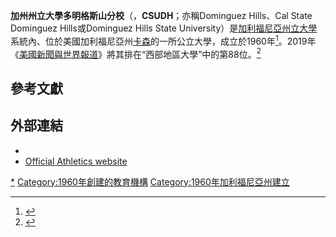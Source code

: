{{Infobox university
  |name= California State University, Dominguez Hills
  |image= DSC 0262-X5 Leo F. Cain Library.jpg
  |established=1960
  |president=Willie J. Hagan<ref name=lat20130522>{{cite news|last=Rivera|first=Carla|title=Cal State trustees appoint new Cal State L.A president, others|url=http://www.latimes.com/local/lanow/la-me-ln-calstate-presidents-20130522,0,3918473.story?track=rss&utm_source=dlvr.it&utm_medium=twitter&dlvrit=649324|accessdate=May 22, 2013|newspaper=[[Los_Angeles_Times|Los Angeles Times]]|date=May 22, 2013|archive-date=2014-05-05|archive-url=https://web.archive.org/web/20140505011117/http://www.latimes.com/local/lanow/la-me-ln-calstate-presidents-20130522,0,3918473.story?track=rss&utm_source=dlvr.it&utm_medium=twitter&dlvrit=649324|dead-url=no}}</ref>
  |provost=Ellen Junn<ref>[http://www.csudhnews.com/2013/12/junn-provost/ Ellen Junn Named New Provost, Vice President for Academic Affairs] {{Wayback|url=http://www.csudhnews.com/2013/12/junn-provost/ |date=20141012013354 }} CSUDH Dateline Dominguez. Dec 12, 2013. Retrieved June 4, 2014</ref>
  |type=公立大學
  |city=[[卡森_(加利福尼亞州)|卡森]]
|state          = [[加利福尼亞州|加利福尼亞州]]
|country        = [[美國|美國]]{{Coord|33|51|53|N|118|15|22|W|display=inline,title|region:US-CA_type:edu_source:dewiki}}
  |endowment=$1180萬（2014）<ref>{{cite web |url=http://www.nacubo.org/Documents/EndowmentFiles/2014_Endowment_Market_Values.pdf |title=U.S. and Canadian Institutions Listed by Fiscal Year (FY) 2014 Endowment Market Value and Change in Endowment Market Value from FY 2013 to FY 2014 |publisher=National Association of College and University Business Officers and Commonfund Institute |year=2015 |deadurl=yes |archiveurl=https://web.archive.org/web/20150129213112/http://www.nacubo.org/Documents/EndowmentFiles/2014_Endowment_Market_Values.pdf |archivedate=2015-01-29 |accessdate=2015-02-19 }}</ref>


  |students=14,731（2016）<ref name=Enrollment>{{cite web |url=http://www.calstate.edu/as/stat_reports/2016-2017/f16_01.htm |title=Total Enrollment by Sex and Student Level, Fall 2016 |publisher=The California State University |access-date=March 11, 2017 |archive-date=2017-05-02 |archive-url=https://web.archive.org/web/20170502163219/http://www.calstate.edu/as/stat_reports/2016-2017/f16_01.htm |dead-url=no }}</ref>
  |undergrad=12,632（2016）<ref name=Enrollment/>
  |postgrad=2,099（2016）<ref name=Enrollment/>  |faculty=678
  |campus=都市，{{convert|346|acre|ha}}
  |former_names= South Bay State College (1960–62)<br>California State College at Palos Verdes (1962–66)<br>California State College, Dominguez Hills (1966–77)
  |nickname=Toros
  |colors= 紅色和金色
  |motto=In learning is brotherhood, integrity and freedom<ref>{{cite web |url=http://www.csudh.edu/abouttheuniversity/history/ |title=About |publisher=Csudh.edu |date=February 22, 1999 |accessdate=October 20, 2013 |archive-date=2013-08-06 |archive-url=https://web.archive.org/web/20130806143051/http://www.csudh.edu/abouttheuniversity/history/ |dead-url=no }}</ref>
  |affiliations = [[加利福尼亞州立大學|加利福尼亞州立大學]]
  |logo=CSU Dominguez Hills logo.svg
  |website=[http://www.csudh.edu csudh.edu]
}}

'''加州州立大學多明格斯山分校'''（{{lang-en|California State University, Dominguez Hills}}，'''CSUDH'''；亦稱Dominguez Hills、Cal State Dominguez Hills或Dominguez Hills State University）是[[加利福尼亞州立大學|加利福尼亞州立大學]]系統內、位於美國加利福尼亞州[[卡森_(加利福尼亞州)|卡森]]的一所公立大學，成立於1960年<ref>{{cite web |url=http://degrees.calstate.edu/csu_degree_search2?noCache=437:1358364639 |title=CSU Degrees |publisher=Degrees.calstate.edu |date= |accessdate=October 20, 2013 |archive-url=https://web.archive.org/web/20141006093505/http://degrees.calstate.edu/csu_degree_search2?noCache=437:1358364639 |archive-date=2014-10-06 |dead-url=yes }}</ref>。2019年《[[美國新聞與世界報道|美國新聞與世界報道]]》將其排在“西部地區大學”中的第88位。<ref>{{cite web|title=California State University, Dominguez Hills|url=http://colleges.usnews.rankingsandreviews.com/best-colleges/csudh-1141|publisher=U.S. News and World Report|accessdate=2019-02-18|archive-date=2016-10-10|archive-url=https://web.archive.org/web/20161010173755/http://colleges.usnews.rankingsandreviews.com/best-colleges/csudh-1141|dead-url=no}}</ref>

==參考文獻==
{{Reflist|colwidth=30em}}

==外部連結==
{{Portal|大學}}
*{{Official website|http://www.csudh.edu}}
*[http://www.gotoros.com Official Athletics website]{{Wayback|url=http://www.gotoros.com/ |date=20200709000515 }}

{{加利福尼亞州的學院和大學}}

[[Category:加利福尼亞州立大學多明格斯山分校|*]]
[[Category:1960年創建的教育機構|Category:1960年創建的教育機構]]
[[Category:1960年加利福尼亞州建立|Category:1960年加利福尼亞州建立]]